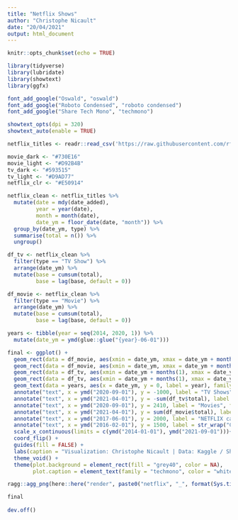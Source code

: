 ```yaml
---
title: "Netflix Shows"
author: "Christophe Nicault"
date: "20/04/2021"
output: html_document
---
```


```r
knitr::opts_chunk$set(echo = TRUE)
```


```r

library(tidyverse)
library(lubridate)
library(showtext)
library(ggfx)

font_add_google("Oswald", "oswald")
font_add_google("Roboto Condensed", "roboto condensed")
font_add_google("Share Tech Mono", "techmono")

showtext_opts(dpi = 320)
showtext_auto(enable = TRUE)

```

```r

netflix_titles <- readr::read_csv('https://raw.githubusercontent.com/rfordatascience/tidytuesday/master/data/2021/2021-04-20/netflix_titles.csv')

```

```r

movie_dark <- "#730E16"
movie_light <- "#D92B4B"
tv_dark <- "#593515"
tv_light <- "#D9AD77"
netflix_clr <- "#E50914"

```

```r

netflix_clean <- netflix_titles %>%
  mutate(date = mdy(date_added),
         year = year(date),
         month = month(date),
         date_ym = floor_date(date, "month")) %>%
  group_by(date_ym, type) %>%
  summarise(total = n()) %>%
  ungroup() 

df_tv <- netflix_clean %>%
  filter(type == "TV Show") %>%
  arrange(date_ym) %>%
  mutate(base = cumsum(total),
         base = lag(base, default = 0))

df_movie <- netflix_clean %>%
  filter(type == "Movie") %>%
  arrange(date_ym) %>%
  mutate(base = cumsum(total),
         base = lag(base, default = 0)) 

years <- tibble(year = seq(2014, 2020, 1)) %>%
  mutate(date_ym = ymd(glue::glue("{year}-06-01")))

```

```r

final <- ggplot() +
  geom_rect(data = df_movie, aes(xmin = date_ym, xmax = date_ym + months(1), ymin = 0, ymax = base), fill = movie_light, color = NA) +
  geom_rect(data = df_movie, aes(xmin = date_ym, xmax = date_ym + months(1), ymin = base, ymax = base + total), fill = movie_dark, color = NA) +
  geom_rect(data = df_tv, aes(xmin = date_ym + months(1), xmax = date_ym, ymin = 0, ymax = -base), fill = "#D9AD77", color = NA) +
  geom_rect(data = df_tv, aes(xmin = date_ym + months(1), xmax = date_ym, ymin = -base, ymax = -base - total), fill = tv_dark, color = NA)+
  geom_text(data = years, aes(x = date_ym, y = 0, label = year), family = "oswald", size = 5, color = "white") +
  annotate("text", x = ymd("2020-09-01"), y = -1000, label = "TV Shows", family = "oswald", size = 6, fontface = "bold", color = tv_dark) +
  annotate("text", x = ymd("2021-04-01"), y = -sum(df_tv$total), label = sum(df_tv$total), family = "oswald", size = 4, fontface = "bold", color = tv_light, vjust = 0) +
  annotate("text", x = ymd("2020-09-01"), y = 2410, label = "Movies", family = "oswald", size = 6, fontface = "bold", color = movie_dark) +
  annotate("text", x = ymd("2021-04-01"), y = sum(df_movie$total), label = sum(df_movie$total), family = "oswald", size = 4, fontface = "bold", color = movie_light, vjust = 0) +
  annotate("text", x = ymd("2017-06-01"), y = 2000, label = "NETFLIX catalogue", family = "oswald", size = 8, fontface = "bold", color = netflix_clr, hjust = 0) +
  annotate("text", x = ymd("2016-02-01"), y = 1500, label = str_wrap("Cumulative sum of movies and TV shows added each month. Darker colors: number of movies / TV show for the month, ligher colors: total number of movies / TV show available at that time", 80), family = "roboto condensed", size = 3, color = "white", hjust = 0, lineheight = 1) +
  scale_x_continuous(limits = c(ymd("2014-01-01"), ymd("2021-09-01")))+
  coord_flip() +
  guides(fill = FALSE) +
  labs(caption = "Visualization: Christophe Nicault | Data: Kaggle / Shivam Bansal") +
  theme_void() +
  theme(plot.background = element_rect(fill = "grey40", color = NA),
        plot.caption = element_text(family = "techmono", color = "white", size = 8, hjust = 0.96, margin = margin(0,0,5,0)))

ragg::agg_png(here::here("render", paste0("netflix", "_", format(Sys.time(), "%Y%m%d_%H%M%S"), ".png")), res = 320, width = 10, height = 4, units = "in")

final
  
dev.off()

```

